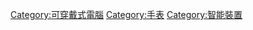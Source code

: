{{noteTA
|G1=IT
}}
{{Commons category|Smartwatches}}
{{Catmore}}

[[Category:可穿戴式電腦|Category:可穿戴式電腦]]
[[Category:手表|Category:手表]]
[[Category:智能裝置|Category:智能裝置]]